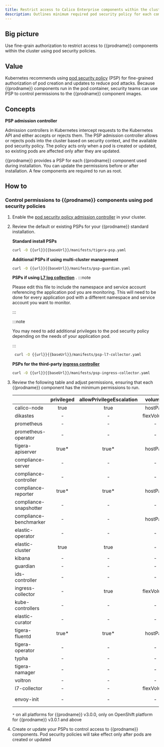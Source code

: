 ```yaml
---
title: Restrict access to Calico Enterprise components within the cluster
description: Outlines minimum required pod security policy for each component in Calico Enterprise
---
```


## Big picture

Use fine-grain authorization to restrict access to {{prodname}} components within the cluster using pod security policies.

## Value

Kubernetes recommends using [pod security policy](https://kubernetes.io/docs/concepts/policy/pod-security-policy/) (PSP) for fine-grained authorization of pod creation and updates to reduce pod attacks.
Because {{prodname}} components run in the pod container, security teams can use PSP to control permissions to the
{{prodname}} component images.

## Concepts

**PSP admission controller**

Admission controllers in Kubernetes intercept requests to the Kubernetes API and either accepts or rejects them. The PSP admission controller allows or rejects pods into the cluster based on security context, and the available pod security policy. The policy acts only when a pod is created or updated, so existing pods are affected only after they are updated.

{{prodname}} provides a PSP for each {{prodname}} component used during installation. You can update the permissions before or after installation. A few components are required to run as root.

## How to

### Control permissions to {{prodname}} components using pod security policies

1. Enable the [pod security policy admission controller](https://kubernetes.io/docs/concepts/policy/pod-security-policy/#enabling-pod-security-policies) in your cluster.

2. Review the default or existing PSPs for your {{prodname}} standard installation.

   **Standard install PSPs**

   ```bash
   curl -O {{url}}{{baseUrl}}/manifests/tigera-psp.yaml
   ```

   **Additional PSPs if using multi-cluster management**

   ```bash
   curl -O {{url}}{{baseUrl}}/manifests/psp-guardian.yaml
   ```

   **PSPs if using [L7 log collection](https://docs.tigera.io/visibility/elastic/l7/configure)** .
   :::note

   Please edit this file to include the namespace and service account referencing the application pod you are monitoring.
   This will need to be done for every application pod with a different namespace and service account you want to monitor.

   :::

   :::note

   You may need to add additional privileges to the pod security policy depending on the needs of your application pod.

   :::

   ```bash
    curl -O {{url}}{{baseUrl}}/manifests/psp-l7-collector.yaml
   ```

   **PSPs for the third-party [ingress controller](https://docs.tigera.io/security/advanced-policy)**

   ```bash
   curl -O {{url}}{{baseUrl}}/manifests/psp-ingress-collector.yaml
   ```

3. Review the following table and adjust permissions, ensuring that each {{prodname}} component has the minimum permissions to run.

   |                        | privileged | allowPrivilegeEscalation |  volumes   | hostNetwork | runAsUser | allowedCapabilities | hostPID |
   | :--------------------- | :--------: | :----------------------: | :--------: | :---------: | :-------: | :-----------------: | :-----: |
   | calico-node            |    true    |           true           |  hostPath  |    true     |   root    |          -          |    -    |
   | dikastes               |     -      |            -             | flexVolume |      -      |   root    |      NET_ADMIN      |    -    |
   | prometheus             |     -      |            -             |     -      |      -      |   root    |          -          |    -    |
   | prometheus-operator    |     -      |            -             |     -      |      -      |     -     |          -          |    -    |
   | tigera-apiserver       |   true\*   |          true\*          |  hostPath  |      -      |   root    |          -          |    -    |
   | compliance-server      |     -      |            -             |     -      |      -      |     -     |          -          |    -    |
   | compliance-controller  |     -      |            -             |     -      |      -      |     -     |                     |    -    |
   | compliance-reporter    |   true\*   |          true\*          |  hostPath  |      -      |   root    |          -          |    -    |
   | compliance-snapshotter |     -      |            -             |     -      |      -      |     -     |          -          |    -    |
   | compliance-benchmarker |     -      |            -             |  hostPath  |      -      |   root    |          -          |  true   |
   | elastic-operator       |     -      |            -             |     -      |      -      |     -     |          -          |    -    |
   | elastic-cluster        |    true    |           true           |     -      |      -      |   root    |      CAP_CHOWN      |    -    |
   | kibana                 |     -      |            -             |     -      |      -      |     -     |          -          |    -    |
   | guardian               |     -      |            -             |     -      |      -      |     -     |          -          |    -    |
   | ids-controller         |     -      |            -             |     -      |      -      |     -     |          -          |    -    |
   | ingress-collector      |     -      |           true           | flexVolume |      -      |   root    |  NET_BIND_SERVICE   |    -    |
   | kube-controllers       |     -      |            -             |     -      |      -      |     -     |          -          |    -    |
   | elastic-curator        |     -      |            -             |     -      |      -      |     -     |          -          |    -    |
   | tigera-fluentd         |   true\*   |          true\*          |  hostPath  |      -      |   root    |      CAP_CHOWN      |    -    |
   | tigera-operator        |     -      |            -             |     -      |    true     |     -     |          -          |    -    |
   | typha                  |     -      |            -             |     -      |    true     |     -     |          -          |    -    |
   | tigera-namager         |     -      |            -             |     -      |      -      |     -     |          -          |    -    |
   | voltron                |     -      |            -             |     -      |      -      |     -     |          -          |    -    |
   | l7-collector           |     -      |            -             | flexVolume |      -      |     -     |          -          |    -    |
   | envoy-init             |     -      |            -             |     -      |      -      |   root    | NET_ADMIN, NET_RAW  |    -    |

   `*` on all platforms for {{prodname}} v3.0.0, only on OpenShift platform for {{prodname}} v3.0.1 and above

4. Create or update your PSPs to control access to {{prodname}} components. Pod security policies will take effect only after pods are created or updated

